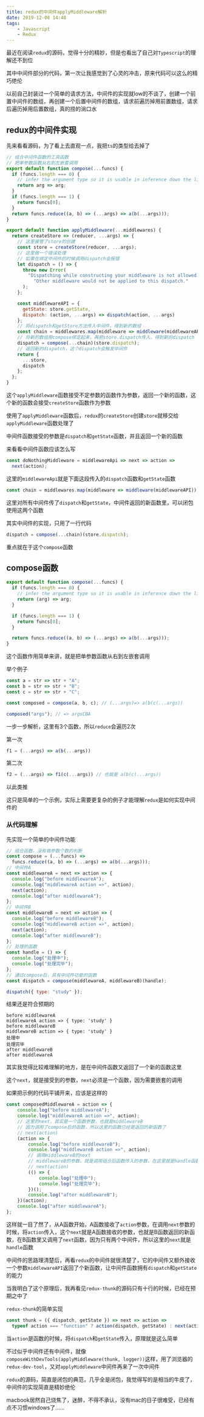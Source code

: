 ```yaml
---
title: redux的中间件applyMiddleware解析
date: 2019-12-08 14:48
tags:
    - Javascript
    - Redux
---
```


最近在阅读`redux`的源码，觉得十分的精妙，但是也看出了自己对`Typescript`的理解还不到位

其中中间件部分的代码，第一次让我感觉到了心灵的冲击，原来代码可以这么的精巧绝伦

以前自己封装过一个简单的请求方法，中间件的实现就low的不谈了，创建一个前置中间件的数组，再创建一个后置中间件的数组，请求前遍历掉用前置数组，请求后遍历掉用后置数组，真的捞的淌口水

## redux的中间件实现

先来看看源码，为了看上去直观一点，我把`ts`的类型给去掉了

```javascript
// 组合中间件函数的工具函数
// 把单参数函数从右到左嵌套调用
export default function compose(...funcs) {
  if (funcs.length === 0) {
    // infer the argument type so it is usable in inference down the line
    return arg => arg;
  }
  if (funcs.length === 1) {
    return funcs[0];
  }
  return funcs.reduce((a, b) => (...args) => a(b(...args)));
}

export default function applyMiddleware(...middlewares) {
  return createStore => (reducer, ...args) => {
    // 这里接管了store的创建
    const store = createStore(reducer, ...args);
    // 这里做一个错误处理
    // 如果在绑定中间件的时候调用dispatch会报错
    let dispatch = () => {
      throw new Error(
        "Dispatching while constructing your middleware is not allowed. " +
          "Other middleware would not be applied to this dispatch."
      );
    };

    const middlewareAPI = {
      getState: store.getState,
      dispatch: (action, ...args) => dispatch(action, ...args)
    };
    // 将dispatch和getStore方法传入中间件，得到新的数组
    const chain = middlewares.map(middleware => middleware(middlewareAPI));
    // 将新的数组用compose绑定起来，再把store.dispatch传入，得到新的dispatch
    dispatch = compose(...chain)(store.dispatch);
    // 返回新的dispatch，这个dispatch会触发中间件
    return {
      ...store,
      dispatch
    };
  };
}
```

这个`applyMiddleware`函数接受不定参数的函数作为参数，返回一个新的函数，这个新的函数会接受`createStore`函数作为参数

使用了`applyMiddleware`函数后，`redux`的`createStore`创建`store`就移交给`applyMiddleware`函数处理了

中间件函数接受的参数是`dispatch`和`getState`函数，并且返回一个新的函数

来看看中间件函数应该怎么写

```javascript
const doNothingMiddleware = middlewareApi => next => action =>
  next(action);
```

这里的`middlewareApi`就是下面这段传入的`dispatch`函数和`getState`函数

```javascript
const chain = middlewares.map(middleware => middleware(middlewareAPI));
```

这里对所有中间件传了`dispatch`和`getState`，中间件返回的新函数里，可以闭包使用这两个函数

其实中间件的实现，只用了一行代码

```javascript
dispatch = compose(...chain)(store.dispatch);
```

重点就在于这个`compose`函数

## compose函数

```javascript
export default function compose(...funcs) {
  if (funcs.length === 0) {
    // infer the argument type so it is usable in inference down the line
    return (arg) => arg;
  }

  if (funcs.length === 1) {
    return funcs[0];
  }

  return funcs.reduce((a, b) => (...args) => a(b(...args)));
}

```

这个函数作用简单来讲，就是把单参数函数从右到左嵌套调用

举个例子

```javascript
const a = str => str + "A";
const b = str => str + "B";
const c = str => str + "C";

const composed = compose(a, b, c); // (...args)=> a(b(c(...args))

composed("args"); // => argsCBA
```

一步一步解析，这里有3个函数，所以`reduce`会遍历2次

第一次

```javascript
f1 = (...args) => a(b(...args))
```

第二次

```javascript
f2 = (...args) => f1(c(...args)) // 也就是 a(b(c(...args))
```

以此类推

这只是简单的一个示例，实际上需要更复杂的例子才能理解`redux`是如何实现中间件的

### 从代码理解

先实现一个简单的中间件功能

```javascript
// 组合函数，没有做参数个数的判断
const compose = (...funcs) =>
  funcs.reduce((a, b) => (...args) => a(b(...args)));
// 中间件A
const middlewareA = next => action => {
  console.log("before middlewareA");
  console.log("middlewareA action =>", action);
  next(action);
  console.log("after middlewareA");
};
// 中间件B
const middlewareB = next => action => {
  console.log("before middlewareB");
  console.log("middlewareB action =>", action);
  next(action);
  console.log("after middlewareB");
};
// 处理的函数
const handle = () => {
  console.log("处理中");
  console.log("处理完毕");
};
// 通过compose后，具有中间件功能的函数
const dispatch = compose(middlewareA, middlewareB)(handle);

dispatch({ type: "study" });
```

结果还是符合预期的

```text
before middlewareA
middlewareA action => { type: 'study' }
before middlewareB
middlewareB action => { type: 'study' }
处理中
处理完毕
after middlewareB
after middlewareA
```

其实我觉得比较难理解的地方，是在中间件函数又返回了一个新的函数这里

这个`next`，就是接受到的参数，`next`必须是一个函数，因为需要嵌套的调用

如果把示例的代码平铺开来，应该是这样的

```javascript
const composedMiddlewareA = action => {
    console.log("before middlewareA");
    console.log("middlewareA action =>", action);
    // 这里的next，其实是一个函数参数，也就是middlewareB
    // 因为调用了compose后的函数，所以这里的函数已经是返回的新函数了
    // next(action)
    (action => {
        console.log("before middlewareB");
        console.log("middlewareB action =>", action);
        // 调用middlewareB的next
        // middlewareB的参数，就是调用组合后函数传入的参数，在这里就是handle函数
        // next(action)
        (() => {
            console.log("处理中");
            console.log("处理完毕");
        })();
        console.log("after middlewareB");
    })(action);
    console.log("after middlewareA");
};
```

这样就一目了然了，从A函数开始，A函数接收了`action`参数，在调用`next`参数的时候，将`action`传入，这个`next`就是A函数接收的参数，也就是B函数返回的新函数，在B函数里又调用了`next`函数，因为只有两个中间件，所以这里的`next`就是`handle`函数

中间件的思路理清楚后，再看`redux`的中间件就很清楚了，它的中间件又额外接收一个参数`middlewareAPI`返回了个新函数，让中间件函数拥有`dispatch`和`getState`的能力

当我明白了这个原理后，我再看见`redux-thunk`的源码只有十行的时候，已经在预期之中了

`redux-thunk`的简单实现

```javascript
const thunk = ({ dispatch, getState }) => next => action =>
  typeof action === "function" ? action(dispatch, getState) : next(action);
```

当`action`是函数的时候，将`dispatch`和`getState`传入，原理就是这么简单

不过似乎中间件还有中间件，就像`composeWithDevTools(applyMiddleware(thunk, logger))`这样，用了浏览器的`redux-dev-tool`，又对`applyMiddleware`中间件再来了一次中间件



`redux`的源码，简直是闭包的典范，几乎全是闭包，我觉得写的是相当的牛皮了，中间件的实现简直是精妙绝伦

macbook居然自己烧焦了，迷醉，不得不承认，没有mac的日子很难受，已经有点不习惯windows了……

